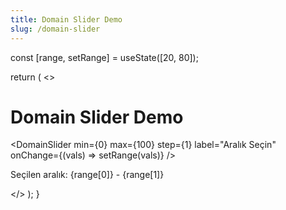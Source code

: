 ```yaml
---
title: Domain Slider Demo
slug: /domain-slider
---
```



  const [range, setRange] = useState([20, 80]);

  return (
    <>
      <h1>Domain Slider Demo</h1>
      <DomainSlider
        min={0}
        max={100}
        step={1}
        label="Aralık Seçin"
        onChange={(vals) => setRange(vals)}
      />
      <p>Seçilen aralık: {range[0]} - {range[1]}</p>
    </>
  );
}
